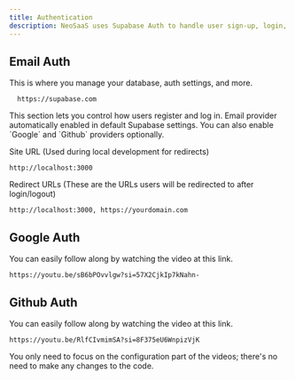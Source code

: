 ```yaml
---
title: Authentication
description: NeoSaaS uses Supabase Auth to handle user sign-up, login, and session management.
---
```


## Email Auth

<Stepper>
  <StepperItem title="Go to your Supabase dashboard.">
  This is where you manage your database, auth settings, and more.    

```plaintext
  https://supabase.com
  ```
  </StepperItem>
  <StepperItem title="Navigate to Authentication">
This section lets you control how users register and log in.
  </StepperItem>

  <StepperItem title="Go to Sign In / Providers">
Email provider automatically enabled in default Supabase settings. You can also enable `Google` and `Github` providers optionally.
  </StepperItem>

  <StepperItem title="Navigate to URL Configuration and set the following:">

Site URL (Used during local development for redirects)

 ```plaintext
 http://localhost:3000
 ```

 Redirect URLs (These are the URLs users will be redirected to after login/logout)

 ```plaintext
 http://localhost:3000, https://yourdomain.com
 ```

  </StepperItem>
</Stepper>

## Google Auth

You can easily follow along by watching the video at this link.

 ```plaintext
 https://youtu.be/sB6bPOvvlgw?si=57X2CjkIp7kNahn-
 ```

## Github Auth

You can easily follow along by watching the video at this link.

 ```plaintext
 https://youtu.be/RlfCIvmimSA?si=8F375eU6WnpizVjK
 ```
<Note type="warning" title="Warning">
You only need to focus on the configuration part of the videos; there's no need to make any changes to the code.
</Note>